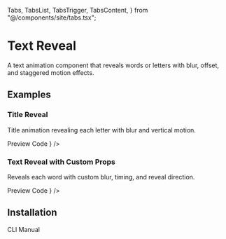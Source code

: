   Tabs,
  TabsList,
  TabsTrigger,
  TabsContent,
} from "@/components/site/tabs.tsx";


# Text Reveal

A text animation component that reveals words or letters with blur, offset, and staggered motion effects.

## Examples

### Title Reveal

Title animation revealing each letter with blur and vertical motion.

<Tabs defaultValue="preview" className="">
  <TabsList>
    <TabsTrigger value="preview">Preview</TabsTrigger>
    <TabsTrigger value="code">Code</TabsTrigger>
  </TabsList>
  <TabsContent value="preview">
    <ComponentRenderer reTrigger component={<TextRevealLetters />} />
  </TabsContent>
  <TabsContent value="code">
    <CodeBlock filePath="src/app/docs/text-reveal/text-reveal-letters.tsx" />
  </TabsContent>
</Tabs>

### Text Reveal with Custom Props

Reveals each word with custom blur, timing, and reveal direction.

<Tabs defaultValue="preview" className="">
  <TabsList>
    <TabsTrigger value="preview">Preview</TabsTrigger>
    <TabsTrigger value="code">Code</TabsTrigger>
  </TabsList>
  <TabsContent value="preview">
    <ComponentRenderer reTrigger component={<TextRevealWords />} />
  </TabsContent>
  <TabsContent value="code">
    <CodeBlock filePath="src/app/docs/text-reveal/text-reveal-words.tsx" />
  </TabsContent>
</Tabs>

## Installation

<Tabs defaultValue="cli" className="">
  <TabsList>
    <TabsTrigger value="cli">CLI</TabsTrigger>
    <TabsTrigger value="manual">Manual</TabsTrigger>
  </TabsList>
  <TabsContent value="cli">
    <Cli command={`add "https://berlix.vercel.app/registry/text-reveal.json"`} />
  </TabsContent>

  <TabsContent value="manual">
    <CodeBlock filePath="src/components/core/text-reveal.tsx" />
  </TabsContent>
</Tabs>
